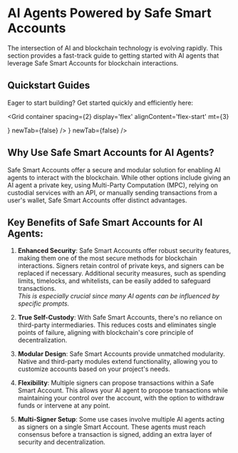 
# AI Agents Powered by Safe Smart Accounts

The intersection of AI and blockchain technology is evolving rapidly. 
This section provides a fast-track guide to getting started with AI agents that leverage Safe Smart Accounts for blockchain interactions.

## Quickstart Guides

Eager to start building? Get started quickly and efficiently here:

<Grid
  container
  spacing={2}
  display='flex'
  alignContent='flex-start'
  mt={3}
>
  <Grid item xs={12} md={6} flex="1">
    <CustomCard
      title={'Quickstart Guides'}
      description={'Equip your AI Agent with the most secure, advanced and flexible Smart Accounts, quick and simple.'}
      url={'./ai-agent-quickstarts/human-approval'}
      icon={<Lock />}
      newTab={false}
    />
  </Grid>
  <Grid item xs={12} md={6}>
    <CustomCard
      title={'Example Transactions'}
      description={'Let your AI agent trade tokens on the most popular exchanges or interact with DeFi protocols.'}
      url={'./ai-agent-quickstarts/scoped-treasury-allowance'}
      icon={<SafeCore />}
      newTab={false}
    />
  </Grid>
</Grid>

## Why Use Safe Smart Accounts for AI Agents?

Safe Smart Accounts offer a secure and modular solution for enabling AI agents to interact with the blockchain. 
While other options include giving an AI agent a private key, using Multi-Party Computation (MPC), relying on custodial services with an API, or manually sending transactions from a user's wallet, Safe Smart Accounts offer distinct advantages.

## Key Benefits of Safe Smart Accounts for AI Agents:

1. **Enhanced Security**: Safe Smart Accounts offer robust security features, making them one of the most secure methods for blockchain interactions. 
Signers retain control of private keys, and signers can be replaced if necessary. Additional security measures, such as spending limits, timelocks, and whitelists, can be easily added to safeguard transactions.  
*This is especially crucial since many AI agents can be influenced by specific prompts.*

2. **True Self-Custody**: With Safe Smart Accounts, there's no reliance on third-party intermediaries. 
This reduces costs and eliminates single points of failure, aligning with blockchain's core principle of decentralization.

3. **Modular Design**: Safe Smart Accounts provide unmatched modularity. Native and third-party modules extend functionality, allowing you to customize accounts based on your project's needs.

4. **Flexibility**: Multiple signers can propose transactions within a Safe Smart Account. 
This allows your AI agent to propose transactions while maintaining your control over the account, with the option to withdraw funds or intervene at any point.

5. **Multi-Signer Setup**: Some use cases involve multiple AI agents acting as signers on a single Smart Account. 
These agents must reach consensus before a transaction is signed, adding an extra layer of security and decentralization.
